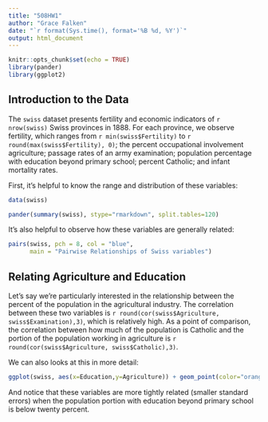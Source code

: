 ```yaml
---
title: "508HW1"
author: "Grace Falken"
date: "`r format(Sys.time(), format='%B %d, %Y')`"
output: html_document
---
```


```r
knitr::opts_chunk$set(echo = TRUE)
library(pander)
library(ggplot2)
```

## Introduction to the Data

The `swiss` dataset presents fertility and economic indicators of `r nrow(swiss)` Swiss provinces in 1888. For each province, we observe fertility, which ranges from `r min(swiss$Fertility)` to `r round(max(swiss$Fertility), 0)`; the percent occupational involvement agriculture; passage rates of an army examination; population percentage with education beyond primary school; percent Catholic; and infant mortality rates. 

First, it's helpful to know the range and distribution of these variables:

```r
data(swiss)

pander(summary(swiss), stype="rmarkdown", split.tables=120)

```

It's also helpful to observe how these variables are generally related:


```r
pairs(swiss, pch = 8, col = "blue",
      main = "Pairwise Relationships of Swiss variables")
```

## Relating Agriculture and Education

Let's say we're particularly interested in the relationship between the percent of the population in the agricultural industry. The correlation between these two variables is `r round(cor(swiss$Agriculture, swiss$Examination),3)`, which is relatively high. As a point of comparison, the correlation between how much of the population is Catholic and the portion of the population working in agriculture is `r round(cor(swiss$Agriculture, swiss$Catholic),3)`.

We can also looks at this in more detail: 

```r
ggplot(swiss, aes(x=Education,y=Agriculture)) + geom_point(color="orange2") + geom_smooth()
```


And notice that these variables are more tightly related (smaller standard errors) when the population portion with education beyond primary school is below twenty percent.


